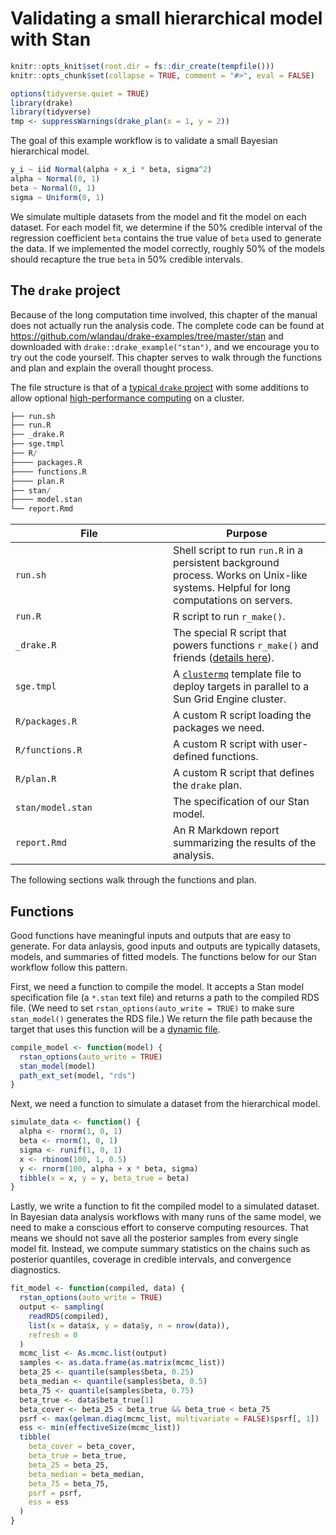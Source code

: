 # Validating a small hierarchical model with Stan {#stan}

```r
knitr::opts_knit$set(root.dir = fs::dir_create(tempfile()))
knitr::opts_chunk$set(collapse = TRUE, comment = "#>", eval = FALSE)
```

```r
options(tidyverse.quiet = TRUE)
library(drake)
library(tidyverse)
tmp <- suppressWarnings(drake_plan(x = 1, y = 2))
```

The goal of this example workflow is to validate a small Bayesian hierarchical model.

```r
y_i ~ iid Normal(alpha + x_i * beta, sigma^2)
alpha ~ Normal(0, 1)
beta ~ Normal(0, 1)
sigma ~ Uniform(0, 1)
```

We simulate multiple datasets from the model and fit the model on each dataset. For each model fit, we determine if the 50% credible interval of the regression coefficient `beta` contains the true value of `beta` used to generate the data. If we implemented the model correctly, roughly 50% of the models should recapture the true `beta` in 50% credible intervals.

## The `drake` project

Because of the long computation time involved, this chapter of the manual does not actually run the analysis code. The complete code can be found at <https://github.com/wlandau/drake-examples/tree/master/stan> and downloaded with `drake::drake_example("stan")`, and we encourage you to try out the code yourself. This chapter serves to walk through the functions and plan and explain the overall thought process.

The file structure is that of a [typical `drake` project](#projects) with some additions to allow optional [high-performance computing](#hpc) on a cluster.

```r
├── run.sh
├── run.R
├── _drake.R
├── sge.tmpl
├── R/
├──── packages.R
├──── functions.R
├──── plan.R
├── stan/
├──── model.stan
└── report.Rmd
```

File | Purpose
---|---
`run.sh` | Shell script to run `run.R` in a persistent background process. Works on Unix-like systems. Helpful for long computations on servers.
`run.R` | R script to run `r_make()`.
`_drake.R` | The special R script that powers functions `r_make()` and friends ([details here]()).
`sge.tmpl` | A [`clustermq`](https://github.com/mschubert/clustermq) template file to deploy targets in parallel to a Sun Grid Engine cluster.
`R/packages.R` | A custom R script loading the packages we need.
`R/functions.R` | A custom R script with user-defined functions.
`R/plan.R` | A custom R script that defines the `drake` plan.
`stan/model.stan` | The specification of our Stan model.
`report.Rmd` | An R Markdown report summarizing the results of the analysis.

The following sections walk through the functions and plan.

## Functions

Good functions have meaningful inputs and outputs that are easy to generate. For data anlaysis, good inputs and outputs are typically datasets, models, and summaries of fitted models. The functions below for our Stan workflow follow this pattern.

First, we need a function to compile the model. It accepts a Stan model specification file (a `*.stan` text file) and returns a path to the compiled RDS file. (We need to set `rstan_options(auto_write = TRUE)` to make sure `stan_model()` generates the RDS file.) We return the file path because the target that uses this function will be a [dynamic file](https://books.ropensci.org/drake/plans.html#dynamic-files).

```r
compile_model <- function(model) {
  rstan_options(auto_write = TRUE)
  stan_model(model)
  path_ext_set(model, "rds")
}
```

Next, we need a function to simulate a dataset from the hierarchical model.

```r
simulate_data <- function() {
  alpha <- rnorm(1, 0, 1)
  beta <- rnorm(1, 0, 1)
  sigma <- runif(1, 0, 1)
  x <- rbinom(100, 1, 0.5)
  y <- rnorm(100, alpha + x * beta, sigma)
  tibble(x = x, y = y, beta_true = beta)
}
```

Lastly, we write a function to fit the compiled model to a simulated dataset. In Bayesian data analysis workflows with many runs of the same model, we need to make a conscious effort to conserve computing resources. That means we should not save all the posterior samples from every single model fit. Instead, we compute summary statistics on the chains such as posterior quantiles, coverage in credible intervals, and convergence diagnostics.

```r
fit_model <- function(compiled, data) {
  rstan_options(auto_write = TRUE)
  output <- sampling(
    readRDS(compiled),
    list(x = data$x, y = data$y, n = nrow(data)),
    refresh = 0
  )
  mcmc_list <- As.mcmc.list(output)
  samples <- as.data.frame(as.matrix(mcmc_list))
  beta_25 <- quantile(samples$beta, 0.25)
  beta_median <- quantile(samples$beta, 0.5)
  beta_75 <- quantile(samples$beta, 0.75)
  beta_true <- data$beta_true[1]
  beta_cover <- beta_25 < beta_true && beta_true < beta_75
  psrf <- max(gelman.diag(mcmc_list, multivariate = FALSE)$psrf[, 1])
  ess <- min(effectiveSize(mcmc_list))
  tibble(
    beta_cover = beta_cover,
    beta_true = beta_true,
    beta_25 = beta_25,
    beta_median = beta_median,
    beta_75 = beta_75,
    psrf = psrf,
    ess = ess
  )
}
```

